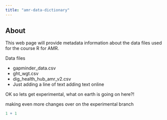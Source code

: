 ```yaml
---
title: "amr-data-dictionary"
---
```


## About

This web page will provide metadata information about the data files used for the course R for AMR.

Data files

-   gapminder_data.csv
-   ght_wgt.csv
-   dig_health_hub_amr_v2.csv
-   Just adding a line of text adding text online

OK so lets get experimental, what on earth is going on here?!

making even more changes over on the experimental branch

```r
1 + 1
```
